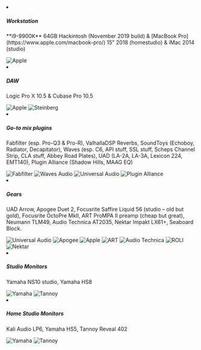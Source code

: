 
<Flex as="ul" mt="4" flexWrap="wrap" justify="center" mx="-1rem">
  <li className="w-full md:w-1/2 px-4">
    <h5 className="mt-8 font-bold text-xl">Workstation</h5>
    <p>
      <markdown>
        **i9-9900K** 64GB Hackintosh (November 2019 build) &amp; [MacBook
        Pro](https://www.apple.com/macbook-pro/) 15&quot; 2018 (homestudio)
        &amp; iMac 2014 (studio)
      </markdown>
    </p>
    <div className="flex flex-wrap justify-center items-center my-4">
      <img
        src={require('../assets/logos/apple_logo_black.svg')}
        alt="Apple"
        className="h-10 mb-3"
      />
    </div>
  </li>
  <li className="w-full md:w-1/2 px-4">
    <h5 className="mt-8 font-bold text-xl">DAW</h5>
    <p>Logic Pro X 10.5 &amp; Cubase Pro 10.5</p>
    <div className="flex flex-wrap justify-center items-center my-4">
      <img
        src={require('../assets/logos/apple_logo_black.svg')}
        alt="Apple"
        className="h-10 mb-4 mx-3"
      />
      <img
        src={require('../assets/logos/Steinberg_Media_Technologies_logo.svg')}
        alt="Steinberg"
        className="h-8 mb-3"
      />
    </div>
  </li>
  <li className="w-full md:w-1/2 px-4">
    <h5 className="mt-8 font-bold text-xl">Go-to mix plugins</h5>
    <p>
      Fabfilter (esp. Pro-Q3 & Pro-R), ValhallaDSP Reverbs, SoundToys (Echoboy,
      Radiator, Decapitator), Waves (esp. C6, API stuff, SSL stuff, Scheps
      Channel Strip, CLA stuff, Abbey Road Plates), UAD (LA-2A, LA-3A, Lexicon
      224, EMT140), Plugin Alliance (Shadow Hills, MAAG EQ)
    </p>
    <div className="flex flex-wrap justify-center items-center my-4">
      <img
        src={require('../assets/logos/fabfilter-vector-logo.svg')}
        alt="Fabfilter"
        className="h-12 mb-4 mx-3"
      />
      <img
        src={require('../assets/logos/waves-audio-logo-vector.svg')}
        alt="Waves Audio"
        className="h-10 mb-4 mx-3"
      />
      <img
        src={require('../assets/logos/universalaudio.png')}
        alt="Universal Audio"
        className="h-10 mb-4 mx-3"
      />
      <img
        src={require('../assets/logos/plugin-alliance-vector-logo.svg')}
        alt="Plugin Alliance"
        className="h-16 mb-4 mx-3"
      />
    </div>
  </li>
  <li className="w-full md:w-1/2 px-4">
    <h5 className="mt-8 font-bold text-xl">Gears</h5>
    <p>
      UAD Arrow, Apogee Duet 2, Focusrite Saffire Liquid 56 (studio &ndash; old
      but gold), Focusrite OctoPre MkII, ART ProMPA II preamp (cheap but great),
      Neumann TLM49, Audio Technica AT2035, Nektar Impakt LX61+, Seaboard Block.
    </p>
    <div className="flex flex-wrap justify-center items-center my-4">
      <img
        src={require('../assets/logos/universalaudio.png')}
        alt="Universal Audio"
        className="h-10 mb-4 mx-3"
      />
      <img
        src={require('../assets/logos/Apogee_Electronics_-_logo.svg')}
        alt="Apogee"
        className="h-10 mb-4 mx-3"
      />
      <img
        src={require('../assets/logos/focusrite.svg')}
        alt="Apple"
        className="h-5 mb-4 mx-3"
      />
      <img
        src={require('../assets/logos/art_logo.svg')}
        alt="ART"
        className="h-12 mb-4 mx-3"
      />
      <img
        src={require('../assets/logos/audiotechnica.png')}
        alt="Audio Technica"
        className="h-8 mb-4 mx-3"
      />
      <img
        src={require('../assets/logos/ROLIMonogramLockupBlack.svg')}
        alt="ROLI"
        className="h-8 mb-4 mx-3"
      />
      <img
        src={require('../assets/logos/nektar_logo.png')}
        alt="Nektar"
        className="h-8 mb-4 mx-3"
      />
    </div>
  </li>
  <li className="w-full md:w-1/2 px-4">
    <h5 className="mt-8 font-bold text-xl">Studio Monitors</h5>
    <p>Yamaha NS10 studio, Yamaha HS8</p>
    <div className="flex flex-wrap justify-center items-center my-4">
      <img
        src={require('../assets/logos/yamaha.svg')}
        alt="Yamaha"
        className="h-10 mb-4 mx-3"
      />
      <img
        src={require('../assets/logos/tannoy-vector-logo.svg')}
        alt="Tannoy"
        className="h-4 mb-4 mx-3"
      />
    </div>
  </li>
  <li className="w-full md:w-1/2 px-4">
    <h5 className="mt-8 font-bold text-xl">Home Studio Monitors</h5>
    <p>Kali Audio LP6, Yamaha HS5, Tannoy Reveal 402</p>
    <div className="flex flex-wrap justify-center items-center my-4">
      <img
        src={require('../assets/logos/yamaha.svg')}
        alt="Yamaha"
        className="h-10 mb-4 mx-3"
      />
      <img
        src={require('../assets/logos/tannoy-vector-logo.svg')}
        alt="Tannoy"
        className="h-4 mb-4 mx-3"
      />
    </div>
  </li>
</Flex>
